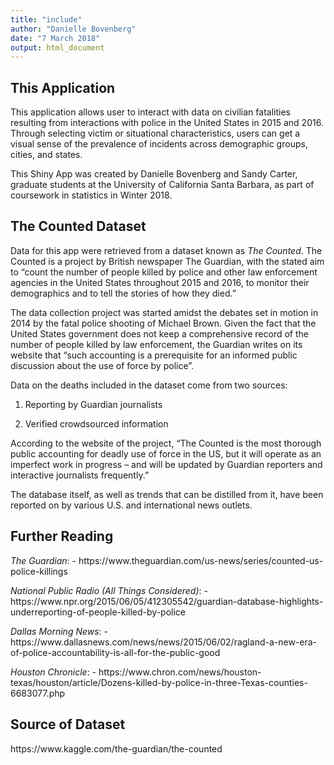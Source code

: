 ```yaml
---
title: "include"
author: "Danielle Bovenberg"
date: "7 March 2018"
output: html_document
---
```

## This Application

This application allows user to interact with data on civilian fatalities resulting from interactions with police in the United States in 2015 and 2016. Through selecting victim or situational characteristics, users can get a visual sense of the prevalence of incidents across demographic groups, cities, and states. 

This Shiny App was created by Danielle Bovenberg and Sandy Carter, graduate students at the University of California Santa Barbara, as part of coursework in statistics in Winter 2018. 

## The Counted Dataset
Data for this app were retrieved from a dataset known as *The Counted*. The Counted is a project by British newspaper The Guardian, with the stated aim to "count the number of people killed by police and other law enforcement agencies in the United States throughout 2015 and 2016, to monitor their demographics and to tell the stories of how they died."

The data collection project was started amidst the debates set in motion in 2014 by the fatal police shooting of Michael Brown. Given the fact that the United States government does not keep a comprehensive record of the number of people killed by law enforcement, the Guardian writes on its website that "such accounting is a prerequisite for an informed public discussion about the use of force by police".

Data on the deaths included in the dataset come from two sources: 

1. Reporting by Guardian journalists

2. Verified crowdsourced information

According to the website of the project, "The Counted is the most thorough public accounting for deadly use of force in the US, but it will operate as an imperfect work in progress – and will be updated by Guardian reporters and interactive journalists frequently." 

The database itself, as well as trends that can be distilled from it, have been reported on by various U.S. and international news outlets. 


## Further Reading
*The Guardian*: 
- https://www.theguardian.com/us-news/series/counted-us-police-killings

*National Public Radio (All Things Considered)*: 
- https://www.npr.org/2015/06/05/412305542/guardian-database-highlights-underreporting-of-people-killed-by-police

*Dallas Morning News*:
- https://www.dallasnews.com/news/news/2015/06/02/ragland-a-new-era-of-police-accountability-is-all-for-the-public-good

*Houston Chronicle*:
- https://www.chron.com/news/houston-texas/houston/article/Dozens-killed-by-police-in-three-Texas-counties-6683077.php

## Source of Dataset
https://www.kaggle.com/the-guardian/the-counted

